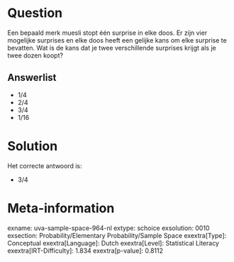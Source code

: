 Question
========

Een bepaald merk muesli stopt één surprise in elke doos. Er zijn vier
mogelijke surprises en elke doos heeft een gelijke kans om elke surprise
te bevatten. Wat is de kans dat je twee verschillende surprises krijgt
als je twee dozen koopt?

Answerlist
----------

* 1/4
* 2/4
* 3/4
* 1/16

Solution
========

Het correcte antwoord is: 

* 3/4

Meta-information
================
exname: uva-sample-space-964-nl
extype: schoice
exsolution: 0010
exsection: Probability/Elementary Probability/Sample Space
exextra[Type]: Conceptual
exextra[Language]: Dutch
exextra[Level]: Statistical Literacy
exextra[IRT-Difficulty]: 1.834
exextra[p-value]: 0.8112
